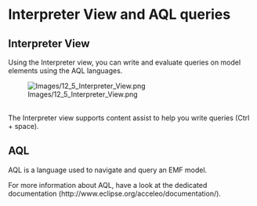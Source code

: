 = Interpreter View and AQL queries =
== Interpreter View ==
Using the Interpreter view, you can write and evaluate queries on model elements using the AQL languages.

[[Image:Images/12_5_Interpreter_View.png]]
 
<br>
The Interpreter view supports content assist to help you write queries (Ctrl + space). 
<br>

== AQL ==
AQL is a language used to navigate and query an EMF model.

For more information about AQL, have a look at the dedicated documentation (http://www.eclipse.org/acceleo/documentation/).

